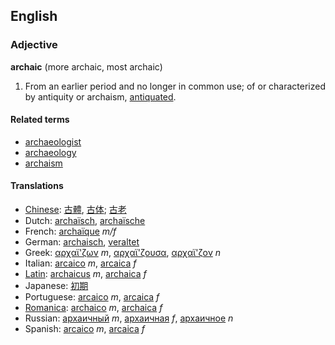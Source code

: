 ==English==

===Adjective===
'''archaic''' (more archaic, most archaic)

#From an earlier period and no longer in common use; of or characterized by antiquity or archaism, [[antiquated]].

====Related terms====
*[[archaeologist]]
*[[archaeology]]
*[[archaism]]

====Translations====
*[[Chinese]]: [[古體]], [[古体]]; [[古老]]
*Dutch: [[archaïsch]], [[archaïsche]]
*French: [[archaïque]] ''m/f''
*German: [[archaisch]], [[veraltet]]
*Greek: [[αρχαϊ'ζων]] ''m'', [[αρχαϊ'ζουσα]], [[αρχαϊ'ζον]] ''n''
*Italian: [[arcaico]] ''m'', [[arcaica]] ''f''
*[[Latin]]: [[archaicus]] ''m'', [[archaica]] ''f''
*Japanese: [[初期]]
*Portuguese: [[arcaico]] ''m'', [[arcaica]] ''f''
*[[Romanica]]: [[archaico]] ''m'', [[archaica]] ''f''
*Russian: [[архаичный]] ''m'', [[архаичная]] ''f'', [[архаичное]] ''n''
*Spanish: [[arcaico]] ''m'', [[arcaica]] ''f''